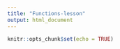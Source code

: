 ```yaml
---
title: "Functions-lesson"
output: html_document
---
```


```r
knitr::opts_chunk$set(echo = TRUE)
```

